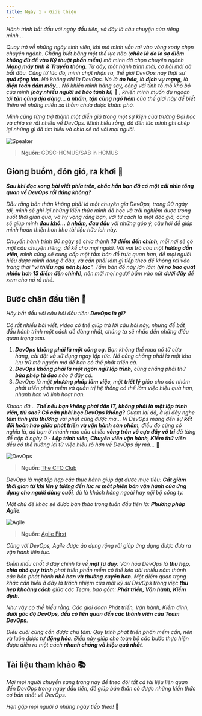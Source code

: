 ```yaml
---
title: Ngày 1 - Giới thiệu
---
```



_Hành trình bắt đầu với ngày đầu tiên, và đây là câu chuyện của riêng mình..._

_Quay trở về những ngày sinh viên, khi mà mình vẫn rơi vào vòng xoáy chọn chuyên ngành. Chẳng biết bằng một thế lực nào
(**chắc là do lo sợ điểm không đủ để vào Kỹ thuật phần mềm**) mà mình đã chọn chuyên ngành **Mạng máy tính & Truyền thông**. 
Từ đây, một hành trình mới, cơ hội mới đã bắt đầu. Cũng từ lúc đó, mình chợt nhận ra, thế giới DevOps này thật sự **quá 
rộng lớn**. Nó không chỉ là DevOps. Nó là **ảo hóa**, là **dịch vụ mạng**, là **điện toán đám mây**... Nó khiến mình hăng say,
cộng với tính tò mò khó bỏ của mình (**này nhiều người sẽ báo tánh kì**)_ 🤣 _, khiến mình muốn du ngoạn tới **tận cùng địa đàng... 
à nhầm, tận cùng ngõ hẻm** của thế giới này để biết thêm về những miền xa thẳm chưa được khám phá._

_Mình cũng từng trở thành một diễn giả trong một sự kiện của trường Đại học và chia sẻ rất nhiều về DevOps. Mình hiểu rằng,
đã đến lúc mình ghi chép lại những gì đã tìm hiểu và chia sẻ nó với mọi người._

![Speaker](../../../assets/devops/day1.png)

> **Nguồn**: GDSC-HCMUS/SAB in HCMUS

<LinkCard
  title="Thế bạn đã sẵn sàng học DevOps chưa?"
  href="https://www.veeam.com/blog/learn-devops-comprehensive-beginner-guide.html"
/>

## Giong buồm, đón gió, ra khơi 🌊

**_Sau khi đọc xong bài viết phía trên, chắc hẳn bạn đã có một cái nhìn tổng quan về DevOps rồi đúng không?_**

_Dẫu rằng bản thân không phải là một chuyên gia DevOps, trong 90 ngày tới, mình sẽ ghi lại những kiến thức mình đã học và
trải nghiệm được trong suốt thời gian qua, và hy vọng rằng bạn, với tư cách là một độc giả, cũng sẽ giúp mình **đau khổ...
à nhầm, đau đầu** với những góp ý, câu hỏi để giúp mình hoàn thiện hơn kho tài liệu hữu ích này._

*Chuyến hành trình 90 ngày sẽ chia thành **13 điểm đến chính**, mỗi nơi sẽ có một câu chuyện riêng, để kể cho mọi người. Với vai
trò của một **hướng dẫn viên**, mình cũng sẽ cung cấp một tấm bản đồ trực quan hơn, để mọi người hiểu được mình đang ở đâu, và 
cần phải làm gì tiếp theo để không rơi vào trạng thái "**vì thiếu ngủ nên bị lạc**". Tấm bản đồ này lớn lắm 
(**vì nó bao quát nhiều hơn 13 điểm đến chính**), nên mời mọi người bấm vào nút **dưới đây** để xem cho nó rõ nhé.*

<LinkCard
  title="DevOps Roadmap - Lộ trình DevOps"
  href="https://roadmap.sh/devops"
/>

## Bước chân đầu tiên 👣

_Hãy bắt đầu với câu hỏi đầu tiên: **DevOps là gì?**_

_Có rất nhiều bài viết, video có thể giúp trả lời câu hỏi này, nhưng để bắt đầu hành trình một cách dễ dàng nhất, chúng ta 
sẽ nhắc đến những điều quan trọng sau._

<Steps>

1. _**DevOps không phải là một công cụ.** Bạn không thể mua nó từ cửa hàng, cài đặt và sử dụng ngay lập tức. Nó cũng chẳng phải 
là một kho lưu trữ mã nguồn mở để bạn có thể phát triển cả._
2. _**DevOps không phải là một ngôn ngữ lập trình**, cũng chẳng phải thứ **bùa phép tà đạo** nào ở đây cả._
3. _DevOps là một **phương pháp làm việc**, một **triết lý** giúp cho các nhóm phát triển phần mềm và quản trị hệ thống có thể
làm việc hiệu quả hơn, nhanh hơn và linh hoạt hơn._

</Steps>

_Khoan đã... **Thế nếu bạn không phải dân IT, không phải là một lập trình viên, thì sao? Có cần phải học DevOps không?** Gượm lại
đã, ở lại đây nghe **tâm tình yêu thương** vài phút cũng được mà... Vì DevOps mang đến sự **kết đôi hoàn hảo giữa phát triển và 
vận hành sản phẩm**, điều đó cũng có nghĩa là, dù bạn ở nhánh nào của chiếc **vòng tròn vô cực đầy vô tri** đã từng đề cập ở 
ngày 0 - **Lập trình viên, Chuyên viên vận hành, Kiểm thử viên** đều có thể hưởng lợi từ việc hiểu rõ hơn về DevOps ấy mà..._ 🤗

![DevOps](../../../assets/devops/devops.webp)

> **Nguồn**: [The CTO Club](https://thectoclub.com/news/devops-best-practices/)

_DevOps là một tập hợp các thực hành giúp đạt được mục tiêu: **Cắt giảm thời gian từ khi lên ý tưởng đến lúc ra mắt phiên bản vận
hành của ứng dụng cho người dùng cuối**, dù là khách hàng ngoài hay nội bộ công ty._

_Một chủ đề khác sẽ được bàn thảo trong tuần đầu tiên là: **Phương pháp Agile**._

![Agile](../../../assets/devops/agile-devops.png)

> **Nguồn**: [Agile First](https://agilefirst.io/agile-devops/)

_Cùng với DevOps, Agile được áp dụng rộng rãi giúp ứng dụng được đưa ra vận hành liên tục._

_Điểm mấu chốt ở đây chính là về **mặt tư duy**: Văn hóa DevOps là **thu hẹp, chia nhỏ quy trình** phát triển phần mềm có thể 
kéo dài nhiều năm thành các bản phát hành **nhỏ hơn và thường xuyên hơn**. Một điểm quan trọng khác cần hiểu ở đây là 
trách nhiệm của một kỹ sư DevOps trong việc **thu hẹp khoảng cách** giữa các Team, bao gồm: **Phát triển, Vận hành, Kiểm định**._

_Như vậy có thể hiểu rằng: Các giai đoạn Phát triển, Vận hành, Kiểm định, **dưới góc độ DevOps, đều có liên quan đến 
các thành viên của Team DevOps**._

_Điều cuối cùng cần được chú tâm: Quy trình phát triển phần mềm cần, nên và luôn được **tự động hóa**. Điều này giúp cho toàn bộ
các bước thực hiện được diễn ra một cách **nhanh chóng và hiệu quả nhất**._



## Tài liệu tham khảo 📚

_Mời mọi người chuyển sang trang này để theo dõi tất cả tài liệu liên quan đến DevOps trong ngày đầu tiên, để giúp bản thân
có được những kiến thức cơ bản nhất về DevOps._

<LinkCard
  title="Ngày 1 - Tham khảo"
  href="../../reference/day1"
/>

_Hẹn gặp mọi người ở những ngày tiếp theo!_ 🚀